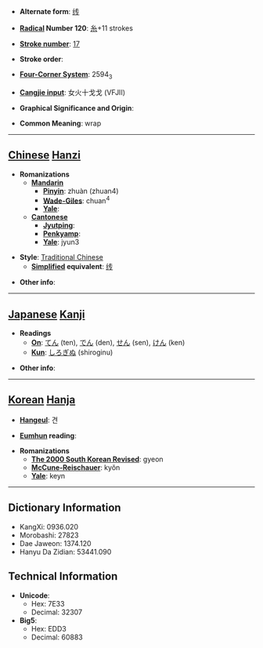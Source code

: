 * '''Alternate form''': [[䌸]]

* '''[[Wiktionary:Chinese radical index| Radical]] Number 120''': [[Wiktionary:Chinese radical index 糸|糸]]+11 strokes

* '''[[Wiktionary:Chinese total strokes index|Stroke number]]''': [[Wiktionary:Chinese total strokes index 17|17]]

* '''Stroke order''': 

* '''[[Wiktionary:Chinese four corner index|Four-Corner System]]''': 2594<sub>3</sub>

* '''[[Wiktionary:Chinese Cangjie index|Cangjie input]]''': 女火十戈戈 (VFJII)

* '''Graphical Significance and Origin''': 

* '''Common Meaning''': wrap

----

== [[Chinese]] [[Hanzi]] ==

* '''Romanizations'''
** '''[[Mandarin]]'''
*** '''[[Pinyin]]''': zhuàn (zhuan4)
*** '''[[Wade-Giles]]''': chuan<sup>4</sup>
*** '''[[Yale]]''': 
** '''[[Cantonese]]'''
*** '''[[Jyutping]]''':
*** '''[[Penkyamp]]''': 
*** '''[[Yale]]''': jyun3

* '''Style''': [[Traditional Chinese]] 
** '''[[Simplified Chinese|Simplified]] equivalent''': [[䌸]]

* '''Other info''': 

----

== [[Japanese]] [[Kanji]] ==

* '''Readings'''
** '''[[On]]''': [[てん]] (ten), [[でん]] (den), [[せん]] (sen), [[けん]] (ken)
** '''[[Kun]]''': [[しろぎぬ]] (shiroginu)

* '''Other info''':  

----

== [[Korean]] [[Hanja]] ==

* '''[[Hangeul]]''': 견

* '''[[Eumhun]] reading''': 

* '''Romanizations'''
** '''[[The 2000 South Korean Revised Romanization|The 2000 South Korean Revised]]''': gyeon
** '''[[McCune-Reischauer]]''': kyŏn
** '''[[Yale]]''': keyn

----

== Dictionary Information ==

* KangXi: 0936.020
* Morobashi: 27823
* Dae Jaweon: 1374.120
* Hanyu Da Zidian: 53441.090

== Technical Information ==

* '''Unicode''':
** Hex: 7E33
** Decimal: 32307
* '''Big5''':
** Hex: EDD3
** Decimal: 60883